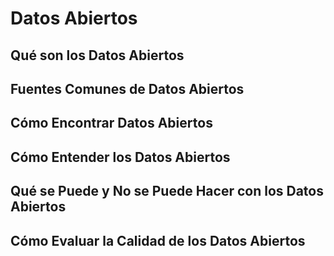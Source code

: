 # Datos Abiertos

## Qué son los Datos Abiertos

## Fuentes Comunes de Datos Abiertos

## Cómo Encontrar Datos Abiertos

## Cómo Entender los Datos Abiertos

## Qué se Puede y No se Puede Hacer con los Datos Abiertos

## Cómo Evaluar la Calidad de los Datos Abiertos
